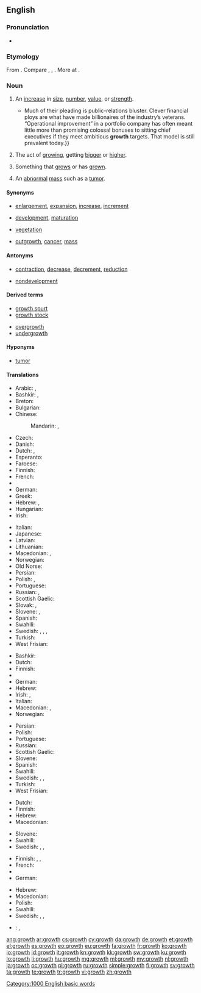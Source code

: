 ==English==
{{wikipedia}}

===Pronunciation===
* {{audio|en-us-growth.ogg|Audio (US)}}
*: {{rhymes|əʊθ}}

===Etymology===
From {{suffix|grow|th}}. Compare {{etyl|frr|-}} {{term|greyde||growth, pasture|lang=frr}}, {{etyl|da|-}} {{term|grøde||fruits|lang=da}}, {{etyl|sv|-}} {{term|gröda||crop, harvest|lang=sv}}. More at {{l|en|grow}}.

===Noun===
{{en-noun}}

# An [[increase]] in [[size]], [[number]], [[value]], or [[strength]].
#*{{quote-magazine|date=2013-06-22|volume=407|issue=8841|page=70|magazine={{w|The Economist}}
|title=[http://www.economist.com/news/finance-and-economics/21579879-buy-out-firm-really-does-focus-operational-improvements-engineers Engineers of a different kind]
|passage=Private-equity nabobs bristle at being dubbed mere financiers.{{...}}Much of their pleading is public-relations bluster. Clever financial ploys are what have made billionaires of the industry’s veterans. “Operational improvement” in a portfolio company has often meant little more than promising colossal bonuses to sitting chief executives if they meet ambitious '''growth''' targets. That model is still prevalent today.}}
#: {{usex|'''Growth''' was dampened by a softening of the global economy in 2001, but picked up in the subsequent years due to strong growth in China.}}
# {{context|biology|lang=en}} The act of [[growing]], getting [[bigger]] or [[higher]].
# {{context|biology|lang=en}} Something that [[grow]]s or has [[grown]].
# {{context|pathology|lang=en}} An [[abnormal]] [[mass]] such as a [[tumor]].

====Synonyms====
* {{sense|increase in size}} [[enlargement]], [[expansion]], [[increase]], [[increment]]
* {{sense|act of growing}} [[development]], [[maturation]]
* {{sense|something that grows or has grown}} [[vegetation]]
* {{sense|pathology: abnormal mass such as a tumor}} [[outgrowth]], [[cancer]], [[mass]]

====Antonyms====
* {{sense|increase in size}} [[contraction]], [[decrease]], [[decrement]], [[reduction]]
* {{sense|act of growing}} [[nondevelopment]]

====Derived terms====
{{rel-top|Terms derived from ''growth''}}
* [[growth spurt]]
* [[growth stock]]
{{rel-mid}}
* [[overgrowth]]
* [[undergrowth]]
{{rel-bottom}}

====Hyponyms====
* {{sense|pathology: abnormal mass such as a tumor}} [[tumor]]

====Translations====
{{trans-top|increase in size}}
* Arabic: {{t-|ar|تنمية|f|tr=tanmiyya(t)}}, {{t-|ar|نمو|tr=numuw|sc=Arab}}
* Bashkir: {{tø|ba|ҙурайыу|tr=ðurayïw|sc=Cyrl}}, {{tø|ba|үҫеш|tr=üθeš|sc=Cyrl}}
* Breton: {{t-|br|kresk}}
* Bulgarian: {{t+|bg|растеж|m|tr=rastéž|sc=Cyrl}}
* Chinese:
*: Mandarin: {{t|cmn|生長|sc=Hani}}, {{t|cmn|生长|tr=shēngzhǎng|sc=Hani}}
* Czech: {{t+|cs|růst|m}}
* Danish: {{t-|da|vækst|c}}
* Dutch: {{t+|nl|groei}}, {{t+|nl|toename}}
* Esperanto: {{t-|eo|kreskiĝo}}
* Faroese: {{t-|fo|vøkstur|m}}
* Finnish: {{t+|fi|kasvu}}
* French: {{t+|fr|croissance|f}}
* {{trreq|ka}}
* German: {{t+|de|Wachstum|n}}
* Greek: {{t+|el|ανάπτυξη|f|tr=anáptyxi}}
* Hebrew: {{t-|he|גדילה|f|tr=gdilɑ|sc=Hebr}}, {{t-|he|צמיחה|f|tr=tsmiḥɑ|sc=Hebr}}
* Hungarian: {{t+|hu|növekedés}}
* Irish: {{t-|ga|forás|m}}
{{trans-mid}}
* Italian: {{t+|it|crescita|f}}
* Japanese: {{t+|ja|生長|tr=せいちょう, seichō|sc=Jpan}}
* Latvian: {{t-|lv|augšana|f}}
* Lithuanian: {{t+|lt|augimas|m}}
* Macedonian: {{t-|mk|раст|m|tr=rast|sc=Cyrl}}, {{t-|mk|развој|m|tr=rázvoj|sc=Cyrl}} {{qualifier|development}}
* Norwegian: {{t-|no|vekst|m}}
* Old Norse: {{tø|non|vǫxtr}}
* Persian: {{t|fa|رشد|tr=rošd|sc=fa-Arab}}
* Polish: {{t+|pl|wzrost|m}}, {{t+|pl|rozwój|m}}
* Portuguese: {{t+|pt|acréscimo|m}}
* Russian: {{t+|ru|рост|m|tr=rost|sc=Cyrl}}, {{t+|ru|развитие|n|tr=razvítije|sc=Cyrl}} {{qualifier|development}}
* Scottish Gaelic: {{t-|gd|fàs|m}}
* Slovak: {{t-|sk|rast|m}}, {{t-|sk|vzrast|m}}
* Slovene: {{t+|sl|rast|f}}, {{t-|sl|porast|f}}
* Spanish: {{t+|es|crecimiento|m}}
* Swahili: {{t+|sw|ukuaji}}
* Swedish: {{t+|sv|stigande|n}}, {{t+|sv|tilltagande|n}}, {{t+|sv|tillväxt|c}}, {{t+|sv|utvidgning|c}}
* Turkish: {{t+|tr|büyüme}}
* West Frisian: {{t-|fy|groei|c}} {{t-|fy|oanwaaks|c}}
{{trans-bottom}}

{{trans-top|act of growing}}
* Bashkir: {{tø|ba|үҫеш|tr=üθeš|sc=Cyrl}}
* Dutch: {{t+|nl|groei}}
* Finnish: {{t+|fi|kasvu}}
* {{trreq|ka}}
* German: {{t+|de|Wachstum|n}}
* Hebrew: {{t-|he|צמיחה|f|tr=tsmiḥɑ|sc=Hebr}}
* Irish: {{t-|ga|breisiú|m}}, {{t-|ga|forás|m}}
* Italian: {{t+|it|crescita|f}}
* Macedonian: {{t-|mk|раст|m|tr=rast|sc=Cyrl}}, {{t-|mk|растење|n|tr=rástenje|sc=Cyrl}}
* Norwegian: {{t-|no|vekst}}
{{trans-mid}}
* Persian: {{t|fa|رویش|tr=ruyeš|sc=fa-Arab}}
* Polish: {{t+|pl|wzrost|m}}
* Portuguese: {{t+|pt|crescimento|m}}
* Russian: {{t+|ru|рост|m|tr=rost|sc=Cyrl}}
* Scottish Gaelic: {{t-|gd|fàs|m}}
* Slovene: {{t+|sl|rast|f}}
* Spanish: {{t+|es|crecimiento|m}}
* Swahili: {{t+|sw|ukuaji}}
* Swedish: {{t+|sv|tillväxt|c}}, {{t+|sv|växt|c}}, {{t+|sv|utveckling|c}}
* Turkish: {{t+|tr|büyüme}}
* West Frisian: {{t-|fy|groei|c}} {{t-|fy|oanwaaks|c}}
{{trans-bottom}}

{{trans-top|something that grows or has grown}}
* Dutch: {{t+|nl|groei}}
* Finnish: {{t+|fi|kasvu}}
* Hebrew: {{t-|he|צמחייה|f|tr=tsimḥiɑ|sc=Hebr}}
* Macedonian: {{t-|mk|израсток|m|tr=ízrastok|sc=Cyrl}}
{{trans-mid}}
* Slovene: {{t-|sl|rastje|n}}
* Swahili: {{t+|sw|ukuaji}}
* Swedish: {{t+|sv|vegetation|c}}, {{t+|sv|växt|c}}, {{t+|sv|växtlighet|c}}
{{trans-bottom}}

{{trans-top|pathology: abnormal mass such as a tumor}}
* Finnish: {{t+|fi|kasvain}}, {{t-|fi|kasvannainen}}, {{t+|fi|pesäke}}
* French: {{t+|fr|croissance|f}}
* {{trreq|ka}}
* German: {{t+|de|Geschwulst|f}}
{{trans-mid}}
* Hebrew: {{t-|he|גידול|m|tr=gidul|sc=Hebr}}
* Macedonian: {{t-|mk|израсток|m|tr=ízrastok|sc=Cyrl}}
* Polish: {{t+|pl|narośl|f}}
* Swahili: {{t+|sw|ukuaji}}
* Swedish: {{t-|sv|svulst|c}}, {{t+|sv|växt|c}}, {{t-|sv|utväxt|c}}
{{trans-bottom}}

{{ttbc-top}}
* {{ttbc|ka}}: {{t|ka|ზრდა}}, {{t|ka|ნამატი}}
{{trans-mid}}
{{trans-bottom}}

[[Category:1000 English basic words]]

[[ang:growth]]
[[ar:growth]]
[[cs:growth]]
[[cy:growth]]
[[da:growth]]
[[de:growth]]
[[et:growth]]
[[el:growth]]
[[es:growth]]
[[eo:growth]]
[[eu:growth]]
[[fa:growth]]
[[fr:growth]]
[[ko:growth]]
[[io:growth]]
[[id:growth]]
[[it:growth]]
[[kn:growth]]
[[kk:growth]]
[[sw:growth]]
[[ku:growth]]
[[lo:growth]]
[[li:growth]]
[[hu:growth]]
[[mg:growth]]
[[ml:growth]]
[[my:growth]]
[[nl:growth]]
[[ja:growth]]
[[oc:growth]]
[[pl:growth]]
[[ru:growth]]
[[simple:growth]]
[[fi:growth]]
[[sv:growth]]
[[ta:growth]]
[[te:growth]]
[[tr:growth]]
[[vi:growth]]
[[zh:growth]]